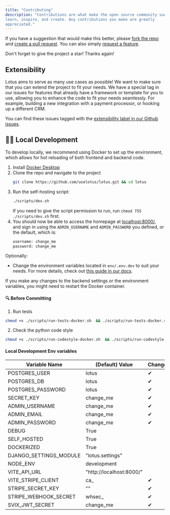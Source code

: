 ```yaml
---
title: "Contributing"
description: "Contributions are what make the open source community such an amazing place to
learn, inspire, and create. Any contributions you make are greatly
appreciated."
---
```


If you have a suggestion that would make this better, please
[fork the repo](https://github.com/uselotus/lotus) and
[create a pull request](https://makeapullrequest.com/). You can also simply
[request a feature](https://github.com/uselotus/lotus/issues/new?assignees=&labels=&template=feature%5Frequest.md&title=).

Don't forget to give the project a star! Thanks again!

## Extensibility

Lotus aims to serve as many use cases as possible! We want to make sure that you
can extend the project to fit your needs. We have a special tag in our issues
for features that already have a framework or template for you to use, allowing
you to enhance the code to fit your needs seamlessly. For example, building a
new integration with a payment processor, or hooking up a different CRM.

You can find these issues tagged with the
[extensibility label in our Github issues](https://github.com/uselotus/lotus/issues?q=is%3Aopen+is%3Aissue+label%3Aextensibility).

## 👷‍♂️ Local Development

To develop locally, we recommend using Docker to set up the
environment, which allows for hot reloading of both frontend and backend code.

1. Install [Docker Desktop](https://www.docker.com/products/docker-desktop/)
2. Clone the repo and navigate to the project
   ```sh
   git clone https://github.com/uselotus/lotus.git && cd lotus
   ```
3. Run the self-hosting script:
   ```sh
   ./scripts/dev.sh
   ```
   If you need to give the script permission to run, run `chmod 755 ./scripts/dev.sh` first.
4. You should now be able to access the homepage at [localhost:8000/](http://localhost:8000/), and sign in using the `ADMIN_USERNAME` and `ADMIN_PASSWORD` you defined, or the default, which is:
   ```py
   username: change_me
   password: change_me
   ```

Optionally:

- Change the environment variables located in `env/.env.dev` to suit your needs. For more details, check out [this guide in our docs](https://docs.uselotus.io/docs/overview/self-hosting).

If you make any changes to the backend settings or the environment variables, you might need to restart the Docker container.

#### 🔍 Before Committing

1. Run tests

```bash
chmod +x ./scripts/run-tests-docker.sh  && ./scripts/run-tests-docker.sh
```

2. Check the python code style

```bash
chmod +x ./scripts/run-codestyle-docker.sh  && ./scripts/run-codestyle-docker.sh
```

#### Local Development Env variables

| Variable Name          | (Default) Value          | Change? |
| ---------------------- | ------------------------ | ------- |
| POSTGRES_USER          | lotus                    | ✔       |
| POSTGRES_DB            | lotus                    | ✔       |
| POSTGRES_PASSWORD      | lotus                    | ✔       |
| SECRET_KEY             | change_me                | ✔       |
| ADMIN_USERNAME         | change_me                | ✔       |
| ADMIN_EMAIL            | change_me                | ✔       |
| ADMIN_PASSWORD         | change_me                | ✔       |
| DEBUG                  | True                     |         |
| SELF_HOSTED            | True                     |         |
| DOCKERIZED             | True                     |         |
| DJANGO_SETTINGS_MODULE | "lotus.settings"         |         |
| NODE_ENV               | development              |         |
| VITE_API_URL           | "http://localhost:8000/" |         |
| VITE_STRIPE_CLIENT     | ca\_                     | ✔       |
| STRIPE_SECRET_KEY      | ""                       | ✔       |
| STRIPE_WEBHOOK_SECRET  | whsec\_                  | ✔       |
| SVIX_JWT_SECRET        | change_me                | ✔       |
